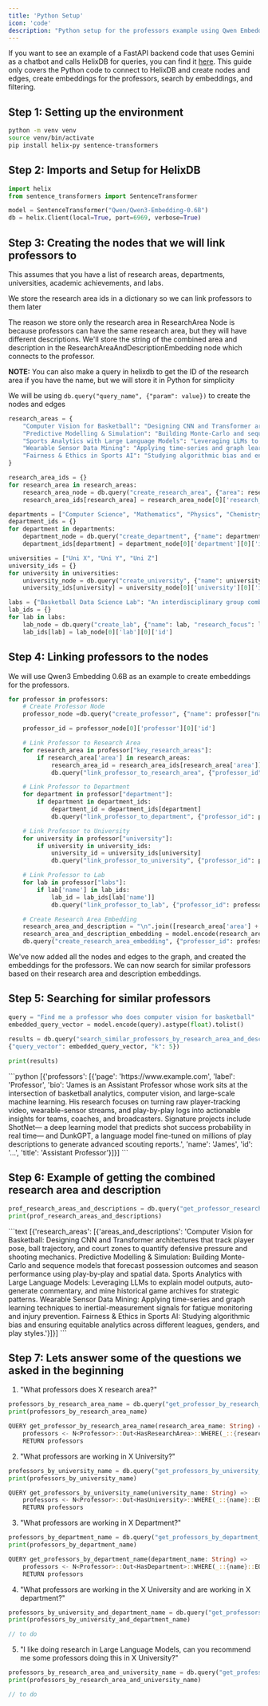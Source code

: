```yaml
---
title: 'Python Setup'
icon: 'code'
description: "Python setup for the professors example using Qwen Embedding Model"
---
```


If you want to see an example of a FastAPI backend code that uses Gemini as a chatbot and calls HelixDB for queries, you can find it [here](https://github.com/helix-db/professor_example).
This guide only covers the Python code to connect to HelixDB and create nodes and edges, create embeddings for the professors, search by embeddings, and filtering.

## Step 1: Setting up the environment

```bash
python -m venv venv
source venv/bin/activate
pip install helix-py sentence-transformers
```

## Step 2: Imports and Setup for HelixDB

```python
import helix
from sentence_transformers import SentenceTransformer

model = SentenceTransformer("Qwen/Qwen3-Embedding-0.6B")
db = helix.Client(local=True, port=6969, verbose=True)
```

## Step 3: Creating the nodes that we will link professors to

This assumes that you have a list of research areas, departments, universities, academic achievements, and labs.

We store the research area ids in a dictionary so we can link professors to them later

The reason we store only the research area in ResearchArea Node is because professors can have the same research area, but they will have different descriptions.
We'll store the string of the combined area and description in the ResearchAreaAndDescriptionEmbedding node which connects to the professor. 


**NOTE:** You can also make a query in helixdb to get the ID of the research area if you have the name, but we will store it in Python for simplicity

We will be using `db.query("query_name", {"param": value})` to create the nodes and edges

```Python
research_areas = {
    "Computer Vision for Basketball": "Designing CNN and Transformer architectures that track player pose, ball trajectory, and court zones to quantify defensive pressure and shooting mechanics.",
    "Predictive Modelling & Simulation": "Building Monte-Carlo and sequence models that forecast possession outcomes and season performance using play-by-play and spatial data.",
    "Sports Analytics with Large Language Models": "Leveraging LLMs to explain model outputs, auto-generate commentary, and mine historical game archives for strategic patterns.",
    "Wearable Sensor Data Mining": "Applying time-series and graph learning techniques to inertial-measurement signals for fatigue monitoring and injury prevention.",
    "Fairness & Ethics in Sports AI": "Studying algorithmic bias and ensuring equitable analytics across different leagues, genders, and play styles."
}

research_area_ids = {}
for research_area in research_areas:
    research_area_node = db.query("create_research_area", {"area": research_area})
    research_area_ids[research_area] = research_area_node[0]['research_area'][0]['id']

departments = ["Computer Science", "Mathematics", "Physics", "Chemistry", "Biology"]
department_ids = {}
for department in departments:
    department_node = db.query("create_department", {"name": department})
    department_ids[department] = department_node[0]['department'][0]['id']

universities = ["Uni X", "Uni Y", "Uni Z"]
university_ids = {}
for university in universities:
    university_node = db.query("create_university", {"name": university})
    university_ids[university] = university_node[0]['university'][0]['id']

labs = {"Basketball Data Science Lab": "An interdisciplinary group combining data science, biomechanics, and sport psychology to create next-generation analytics tools for basketball."}
lab_ids = {}
for lab in labs:
    lab_node = db.query("create_lab", {"name": lab, "research_focus": labs[lab]})
    lab_ids[lab] = lab_node[0]['lab'][0]['id']
```

## Step 4: Linking professors to the nodes

We will use Qwen3 Embedding 0.6B as an example to create embeddings for the professors.

```Python
for professor in professors:
    # Create Professor Node
    professor_node =db.query("create_professor", {"name": professor["name"], "title": professor["title"], "page": professor["page"], "bio": professor["bio"]})

    professor_id = professor_node[0]['professor'][0]['id']

    # Link Professor to Research Area
    for research_area in professor["key_research_areas"]:
        if research_area['area'] in research_areas:
            research_area_id = research_area_ids[research_area['area']]
            db.query("link_professor_to_research_area", {"professor_id": professor_id, "research_area_id": research_area_id})

    # Link Professor to Department
    for department in professor["department"]:
        if department in department_ids:
            department_id = department_ids[department]
            db.query("link_professor_to_department", {"professor_id": professor_id, "department_id": department_id})

    # Link Professor to University
    for university in professor["university"]:
        if university in university_ids:
            university_id = university_ids[university]
            db.query("link_professor_to_university", {"professor_id": professor_id, "university_id": university_id})

    # Link Professor to Lab
    for lab in professor["labs"]:
        if lab['name'] in lab_ids:
            lab_id = lab_ids[lab['name']]
            db.query("link_professor_to_lab", {"professor_id": professor_id, "lab_id": lab_id})

    # Create Research Area Embedding
    research_area_and_description = "\n".join([research_area['area'] + ": " + research_area['description'] for research_area in professor['key_research_areas']])
    research_area_and_description_embedding = model.encode(research_area_and_description).astype(float).tolist()
    db.query("create_research_area_embedding", {"professor_id": professor_id, "areas_and_descriptions": research_area_and_description, "vector": research_area_and_description_embedding})
```

We've now added all the nodes and edges to the graph, and created the embeddings for the professors. We can now search for similar professors based on their research area and description embeddings.

## Step 5: Searching for similar professors

```python
query = "Find me a professor who does computer vision for basketball"
embedded_query_vector = model.encode(query).astype(float).tolist()
    
results = db.query("search_similar_professors_by_research_area_and_description", 
{"query_vector": embedded_query_vector, "k": 5})

print(results)
```

<Accordion title="Python Print Result">
```python
[{'professors': [{'page': 'https://www.example.com',
 'label': 'Professor', 'bio': 'James is an Assistant Professor whose work sits at the intersection of basketball analytics, computer vision, and large-scale machine learning.  His research focuses on turning raw player-tracking video, wearable-sensor streams, and play-by-play logs into actionable insights for teams, coaches, and broadcasters. Signature projects include ShotNet— a deep learning model that predicts shot success probability in real time— and DunkGPT, a language model fine-tuned on millions of play descriptions to generate advanced scouting reports.',
 'name': 'James', 
 'id': '...', 
 'title': 'Assistant Professor'}]}]
```
</Accordion>

## Step 6: Example of getting the combined research area and description

```python
prof_research_areas_and_descriptions = db.query("get_professor_research_areas_with_descriptions", {"professor_id": results[0]['professors'][0]['id']})
print(prof_research_areas_and_descriptions)
```

<Accordion title="Python Print Result">
```text
[{'research_areas': [{'areas_and_descriptions': 'Computer Vision for Basketball: Designing CNN and Transformer architectures that track player pose,
 ball trajectory, and court zones to quantify defensive pressure and shooting mechanics.
 Predictive Modelling & Simulation: Building Monte-Carlo and sequence models that forecast possession outcomes and season performance using play-by-play and spatial data.
 Sports Analytics with Large Language Models: Leveraging LLMs to explain model outputs, auto-generate commentary, and mine historical game archives for strategic patterns.
 Wearable Sensor Data Mining: Applying time-series and graph learning techniques to inertial-measurement signals for fatigue monitoring and injury prevention.
 Fairness & Ethics in Sports AI: Studying algorithmic bias and ensuring equitable analytics across different leagues, genders, and play styles.'}]}]
```
</Accordion>

## Step 7: Lets answer some of the questions we asked in the beginning

1. "What professors does X research area?"

<CodeGroup>

```python Python
professors_by_research_area_name = db.query("get_professor_by_research_area_name", {"research_area_name": "X"})
print(professors_by_research_area_name)
```

```rust query.hx
QUERY get_professor_by_research_area_name(research_area_name: String) =>
    professors <- N<Professor>::Out<HasResearchArea>::WHERE(_::{research_area}::EQ(research_area_name))
    RETURN professors
```

</CodeGroup>

2. "What professors are working in X University?"

<CodeGroup>

```python Python
professors_by_university_name = db.query("get_professors_by_university_name", {"university_name": "X"})
print(professors_by_university_name)
```

```rust query.hx
QUERY get_professors_by_university_name(university_name: String) =>
    professors <- N<Professor>::Out<HasUniversity>::WHERE(_::{name}::EQ(university_name))
    RETURN professors
```
</CodeGroup>

3. "What professors are working in X Department?"

<CodeGroup>

```python Python
professors_by_department_name = db.query("get_professors_by_department_name", {"department_name": "X"})
print(professors_by_department_name)
```

```rust query.hx
QUERY get_professors_by_department_name(department_name: String) =>
    professors <- N<Professor>::Out<HasDepartment>::WHERE(_::{name}::EQ(department_name))
    RETURN professors
```
</CodeGroup>

4. "What professors are working in the X University and are working in X department?"

<CodeGroup>

```python Python
professors_by_university_and_department_name = db.query("get_professors_by_university_and_department_name", {"university_name": "X", "department_name": "X"})
print(professors_by_university_and_department_name)
```

```rust query.hx
// to do
```
</CodeGroup>

5. "I like doing research in Large Language Models, can you recommend me some professors doing this in X University?"

<CodeGroup>

```python Python
professors_by_research_area_and_university_name = db.query("get_professors_by_research_area_and_university_name", {"research_area_name": "Large Language Models", "university_name": "X"})
print(professors_by_research_area_and_university_name)
```

```rust query.hx
// to do
```
</CodeGroup>
